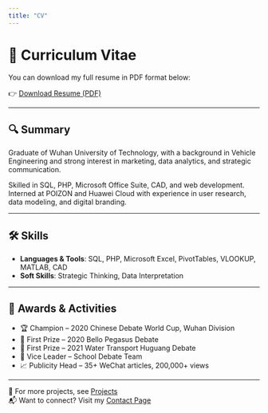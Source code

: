 ```yaml
---
title: "CV"
---
```


# 📄 Curriculum Vitae

You can download my full resume in PDF format below:

👉 [Download Resume (PDF)](files/CV-ZhouLiyang.pdf)

---

## 🔍 Summary

Graduate of Wuhan University of Technology, with a background in Vehicle Engineering and strong interest in marketing, data analytics, and strategic communication.  

Skilled in SQL, PHP, Microsoft Office Suite, CAD, and web development. Interned at POIZON and Huawei Cloud with experience in user research, data modeling, and digital branding.

---

## 🛠 Skills

- **Languages & Tools**: SQL, PHP, Microsoft Excel, PivotTables, VLOOKUP, MATLAB, CAD  
- **Soft Skills**: Strategic Thinking, Data Interpretation

---

## 🏅 Awards & Activities

- 🏆 Champion – 2020 Chinese Debate World Cup, Wuhan Division  
- 🥇 First Prize – 2020 Bello Pegasus Debate  
- 🥇 First Prize – 2021 Water Transport Huguang Debate  
- 📢 Vice Leader – School Debate Team  
- 📈 Publicity Head – 35+ WeChat articles, 200,000+ views

---

🔗 For more projects, see [Projects](projects.qmd)  
📬 Want to connect? Visit my [Contact Page](contact.qmd)